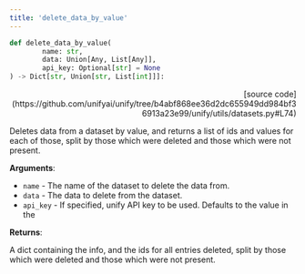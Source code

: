 ```yaml
---
title: 'delete_data_by_value'
---
```


```python
def delete_data_by_value(
        name: str,
        data: Union[Any, List[Any]],
        api_key: Optional[str] = None
) -> Dict[str, Union[str, List[int]]]:
```

<p align="right">[source code](https://github.com/unifyai/unify/tree/b4abf868ee36d2dc655949dd984bf36913a23e99/unify/utils/datasets.py#L74)</p>

Deletes data from a dataset by value, and returns a list of ids and values for each
of those, split by those which were deleted and those which were not present.

**Arguments**:

- `name` - The name of the dataset to delete the data from.
- `data` - The data to delete from the dataset.
- `api_key` - If specified, unify API key to be used. Defaults to the value in the



**Returns**:

A dict containing the info, and the ids for all entries deleted, split by those
which were deleted and those which were not present.
